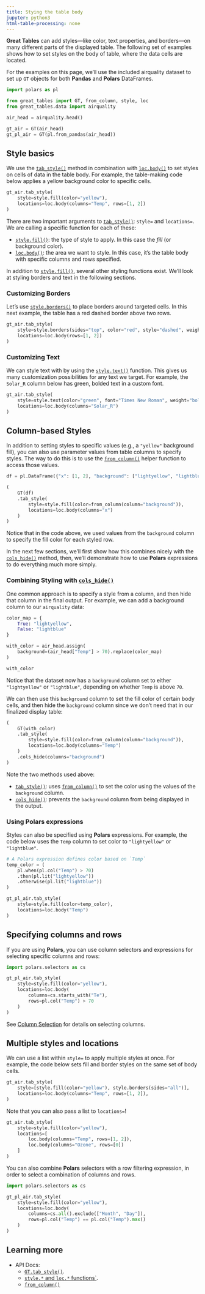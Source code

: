 ```yaml
---
title: Stying the table body
jupyter: python3
html-table-processing: none
---
```


**Great Tables** can add styles---like color, text properties, and borders---on many different parts of
the displayed table. The following set of examples shows how to set styles on the body of table, where the data cells are located.

For the examples on this page, we'll use the included airquality dataset to set up `GT` objects for both **Pandas** and **Polars** DataFrames.

```python
import polars as pl

from great_tables import GT, from_column, style, loc
from great_tables.data import airquality

air_head = airquality.head()

gt_air = GT(air_head)
gt_pl_air = GT(pl.from_pandas(air_head))
```

## Style basics

We use the [`tab_style()`](`great_tables.GT.tab_style`) method in combination with [`loc.body()`](`great_tables.loc.body`) to set styles on cells of data in the table body. For example, the table-making code below applies a yellow background color to specific cells.

```python
gt_air.tab_style(
    style=style.fill(color="yellow"),
    locations=loc.body(columns="Temp", rows=[1, 2])
)
```

There are two important arguments to [`tab_style()`](`great_tables.GT.tab_style`): `style=` and `locations=`. We are calling a specific function for each of these:

* [`style.fill()`](`great_tables.style.fill`): the type of style to apply. In this case the *fill* (or background color).
* [`loc.body()`](`great_tables.loc.body`): the area we want to style. In this case, it's the table body with specific columns and rows specified.

In addition to [`style.fill()`](`great_tables.style.fill`), several other styling functions exist. We'll look at styling borders and text in the following sections.

### Customizing Borders

Let's use [`style.borders()`](`great_tables.style.borders`) to place borders around targeted cells. In this next example, the table has a red dashed border above two rows.

```python
gt_air.tab_style(
    style=style.borders(sides="top", color="red", style="dashed", weight="3px"),
    locations=loc.body(rows=[1, 2])
)
```

### Customizing Text

We can style text with by using the [`style.text()`](`great_tables.style.text`) function. This gives us many customization possibilities for any text we target. For example, the `Solar_R` column below has green, bolded text in a custom font.

```python
gt_air.tab_style(
    style=style.text(color="green", font="Times New Roman", weight="bold"),
    locations=loc.body(columns="Solar_R")
)
```

## Column-based Styles

In addition to setting styles to specific values (e.g., a `"yellow"` background fill), you can also use parameter values from table columns to specify styles. The way to do this is to use the [`from_column()`](`great_tables.from_column`) helper function to access those values.

```python
df = pl.DataFrame({"x": [1, 2], "background": ["lightyellow", "lightblue"]})

(
    GT(df)
    .tab_style(
        style=style.fill(color=from_column(column="background")),
        locations=loc.body(columns="x")
    )
)
```

Notice that in the code above, we used values from the `background` column to specify the fill color for each styled row.

In the next few sections, we'll first show how this combines nicely with the [`cols_hide()`](`great_tables.GT.cols_hide`) method, then, we'll demonstrate how to use **Polars** expressions to do everything much more simply.

### Combining Styling with [`cols_hide()`](`great_tables.GT.cols_hide`)

One common approach is to specify a style from a column, and then hide that column in the final output. For example, we can add a background column to our `airquality` data:

```python
color_map = {
    True: "lightyellow",
    False: "lightblue"
}

with_color = air_head.assign(
    background=(air_head["Temp"] > 70).replace(color_map)
)

with_color
```

Notice that the dataset now has a `background` column set to either `"lightyellow"` or `"lightblue"`, depending on whether `Temp` is above `70`.

We can then use this `background` column to set the fill color of certain body cells, and then hide the `background` column since we don't need that in our finalized display table:

```python
(
    GT(with_color)
    .tab_style(
        style=style.fill(color=from_column(column="background")),
        locations=loc.body(columns="Temp")
    )
    .cols_hide(columns="background")
)
```

Note the two methods used above:

* [`tab_style()`](`great_tables.GT.tab_style`): uses [`from_column()`](`great_tables.from_column`) to set the color using the values of the `background` column.
* [`cols_hide()`](`great_tables.GT.cols_hide`): prevents the `background` column from being displayed in the output.

### Using **Polars** expressions

Styles can also be specified using **Polars** expressions. For example, the code below uses the `Temp` column to set color to `"lightyellow"` or `"lightblue"`.

```python
# A Polars expression defines color based on `Temp`
temp_color = (
    pl.when(pl.col("Temp") > 70)
    .then(pl.lit("lightyellow"))
    .otherwise(pl.lit("lightblue"))
)

gt_pl_air.tab_style(
    style=style.fill(color=temp_color),
    locations=loc.body("Temp")
)
```

## Specifying columns and rows

If you are using **Polars**, you can use column selectors and expressions for selecting specific columns and rows:

```python
import polars.selectors as cs

gt_pl_air.tab_style(
    style=style.fill(color="yellow"),
    locations=loc.body(
        columns=cs.starts_with("Te"),
        rows=pl.col("Temp") > 70
    )
)
```

See [Column Selection](./column-selection.qmd) for details on selecting columns.

## Multiple styles and locations

We can use a list within `style=` to apply multiple styles at once. For example, the code below sets fill and border styles on the same set of body cells.

```python
gt_air.tab_style(
    style=[style.fill(color="yellow"), style.borders(sides="all")],
    locations=loc.body(columns="Temp", rows=[1, 2]),
)
```

Note that you can also pass a list to `locations=`!

```python
gt_air.tab_style(
    style=style.fill(color="yellow"),
    locations=[
        loc.body(columns="Temp", rows=[1, 2]),
        loc.body(columns="Ozone", rows=[0])
    ]
)
```

You can also combine **Polars** selectors with a row filtering expression, in order to select a combination of columns and rows.

```python
import polars.selectors as cs

gt_pl_air.tab_style(
    style=style.fill(color="yellow"),
    locations=loc.body(
        columns=cs.all().exclude(["Month", "Day"]),
        rows=pl.col("Temp") == pl.col("Temp").max()
    )
)
```

## Learning more

* API Docs:
  - [`GT.tab_style()`](/reference/GT.tab_style.qmd).
  - [`style.*` and `loc.*` functions`](/reference/index.qmd#location-targeting-and-styling-classes).
  - [`from_column()`](/reference/from_column.qmd)
